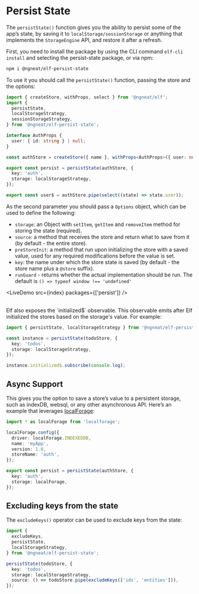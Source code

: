 # Persist State


The `persistState()` function gives you the ability to persist some of the app’s state, by saving it to `localStorage/sessionStorage` or anything that implements the `StorageEngine` API, and restore it after a refresh.

First, you need to install the package by using the CLI command `elf-cli install` and selecting the persist-state package, or via npm:

```bash
npm i @ngneat/elf-persist-state
```

To use it you should call the `persistState()` function, passing the store and the options:

```ts
import { createStore, withProps, select } from '@ngneat/elf';
import {
  persistState,
  localStorageStrategy,
  sessionStorageStrategy,
} from '@ngneat/elf-persist-state';

interface AuthProps {
  user: { id: string } | null;
}

const authStore = createStore({ name }, withProps<AuthProps>({ user: null }));

export const persist = persistState(authStore, {
  key: 'auth',
  storage: localStorageStrategy,
});

export const user$ = authStore.pipe(select((state) => state.user));
```

As the second parameter you should pass a `Options` object, which can be used to define the following:

- `storage`: an Object with `setItem`, `getItem` and `removeItem` method for storing the state (required).
- `source`: a method that receives the store and return what to save from it (by default - the entire store).
- `preStoreInit`: a method that run upon initializing the store with a saved value, used for any required modifications before the value is set.
- `key`: the name under which the store state is saved (by default - the store name plus a `@store` suffix).
- `runGuard` - returns whether the actual implementation should be run. The default is `() => typeof window !== 'undefined'`

<LiveDemo src={index} packages={['persist']} />

<br />
Elf also exposes the `initialized$` observable. This observable emits after Elf initialized
the stores based on the storage's value. For example:

```ts
import { persistState, localStorageStrategy } from '@ngneat/elf-persist-state';

const instance = persistState(todoStore, {
  key: 'todos',
  storage: localStorageStrategy,
});

instance.initialized$.subscribe(console.log);
```

## Async Support

This gives you the option to save a store’s value to a persistent storage, such as indexDB, websql, or any other asynchronous API. Here’s an example that leverages [localForage](https://github.com/localForage/localForage):

```ts
import * as localForage from 'localforage';

localForage.config({
  driver: localForage.INDEXEDDB,
  name: 'myApp',
  version: 1.0,
  storeName: 'auth',
});

export const persist = persistState(authStore, {
  key: 'auth',
  storage: localForage,
});
```

## Excluding keys from the state

The `excludeKeys()` operator can be used to exclude keys from the state:

```ts
import {
  excludeKeys,
  persistState,
  localStorageStrategy,
} from '@ngneat/elf-persist-state';

persistState(todoStore, {
  key: 'todos',
  storage: localStorageStrategy,
  source: () => todoStore.pipe(excludeKeys(['ids', 'entities'])),
});
```
